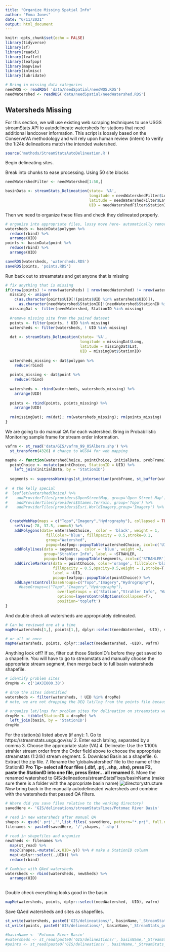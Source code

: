 ```yaml
---
title: "Organize Missing Spatial Info"
author: "Emma Jones"
date: "6/11/2021"
output: html_document
---
```


```r
knitr::opts_chunk$set(echo = FALSE)
library(tidyverse)
library(sf)
library(readxl)
library(leaflet)
library(leafpop)
library(mapview)
library(inlmisc)
library(lubridate)

# Bring in missing data categories
needWQS <- readRDS( 'data/needSpatial/needWQS.RDS')
needWatershed <- readRDS('data/needSpatial/needWatershed.RDS')
```

## Watersheds Missing

For this section, we will use existing web scraping techniques to use USGS streamStats API to autodelineate watersheds for stations that need additional landcover information. This script is loosely based on the ConserveVA methodology and will rely upon human review (intern) to verify the 1:24k delineations match the intended watershed.

```r
source('methods/StreamStatsAutoDelineation.R')
```
Begin delineating sites.

Break into chunks to ease processing. Using 50 site blocks

```r

needWatershedFilter <- needWatershed[1:50,]

basinData <- streamStats_Delineation(state= 'VA',
                                     longitude = needWatershedFilter$Longitude, 
                                     latitude = needWatershedFilter$Latitude, 
                                     UID = needWatershedFilter$StationID)

```
Then we need to organize these files and check they delineated properly.
    
```r
# organize into appropriate files, lossy move here- automatically removes sites with no data
watersheds <- basinData$polygon %>%
  reduce(rbind) %>%
  arrange(UID)
points <- basinData$point %>%
  reduce(rbind) %>%
  arrange(UID)

saveRDS(watersheds, 'watersheds.RDS')
saveRDS(points, 'points.RDS')
```

Run back out to streamstats and get anyone that is missing
    
```r
# fix anything that is missing
if(nrow(points) != nrow(watersheds) | nrow(needWatershed) != nrow(watersheds)){
  missing <- unique(
    c(as.character(points$UID[!(points$UID %in% watersheds$UID)]),
      as.character(needWatershed$StationID[!(needWatershed$StationID %in% watersheds$UID)])))
  missingDat <- filter(needWatershed, StationID %in% missing)
  
  #remove missing site from the paired dataset
  points <- filter(points, ! UID %in% missing)
  watersheds <- filter(watersheds, ! UID %in% missing)
  
  dat <- streamStats_Delineation(state= 'VA', 
                                 longitude = missingDat$Long, 
                                 latitude = missingDat$Lat, 
                                 UID = missingDat$StationID)
  
  watersheds_missing <- dat$polygon %>%
    reduce(rbind)
  
  points_missing <- dat$point %>%
    reduce(rbind)
  
  watersheds <- rbind(watersheds, watersheds_missing) %>%
    arrange(UID)
  
  points <- rbind(points, points_missing) %>%
    arrange(UID)
  
  rm(missingDat); rm(dat); rm(watersheds_missing); rm(points_missing)
}

```


We are going to do manual QA for each watershed. Bring in Probabilistic Monitoring sample frame for stream order information.

```r
vafrm <- st_read('data/GIS/vafrm_99_05Albers.shp') %>%
  st_transform(4326) # change to WGS84 for web mapping

mapMe <- function(watershedChoice, pointChoice, initialData, probFrame){
  pointChoice <- mutate(pointChoice, StationID = UID) %>%
    left_join(initialData, by = 'StationID')
  
  segments <- suppressWarnings(st_intersection(probFrame, st_buffer(watershedChoice,0))) # buffer by 0 helps with topology issues
  
#  # the kelly special
#  leaflet(watershedChoice) %>%
#    addProviderTiles(providers$OpenStreetMap, group='Open Street Map') %>%
#    addProviderTiles(providers$Stamen.Terrain, group='Topo') %>%
#    addProviderTiles(providers$Esri.WorldImagery,group='Imagery') %>%

  
  CreateWebMap(maps = c("Topo","Imagery","Hydrography"), collapsed = TRUE) %>%
    setView(-78, 37.5, zoom=6) %>%
    addPolygons(data= watershedChoice,  color = 'black', weight = 1,
                  fillColor='blue', fillOpacity = 0.5,stroke=0.1,
                  group="Watershed",
                  popup=leafpop::popupTable(watershedChoice, zcol=c('UID'))) %>%
    addPolylines(data = segments,  color = 'blue', weight =3,
                 group="Strahler Info", label = ~STRAHLER,
                 popup=leafpop::popupTable(segments, zcol=c('STRAHLER'))) %>% hideGroup("Strahler Info") %>%
    addCircleMarkers(data = pointChoice, color='orange', fillColor='black', radius = 5,
                     fillOpacity = 0.5,opacity=0.5,weight = 1,stroke=T, group="Station",
                     label = ~UID,
                     popup=leafpop::popupTable(pointChoice)) %>%
    addLayersControl(baseGroups=c("Topo","Imagery","Hydrography"),
      #baseGroups=c("Topo","Imagery","Hydrography"),
                       overlayGroups = c('Station',"Strahler Info", 'Watershed'),
                       options=layersControlOptions(collapsed=T),
                       position='topleft')
}
```

And double check all watersheds are appropriately delineated.

```r
# Can be reviewed one at a time
mapMe(watersheds[1,], points[1,], dplyr::select(needWatershed, -UID), vafrm)

# or all at once
mapMe(watersheds, points, dplyr::select(needWatershed, -UID), vafrm)

```


Anything look off? If so, filter out those StationID's before they get saved to a shapefile. You will have to go to streamstats and manually choose the appropriate stream segment, then merge back to full basin watersheds shapefile.
    
```r
# identify problem sites
dropMe <- c('1AXJI000.38')

# drop the sites identified
watersheds <- filter(watersheds, ! UID %in% dropMe)
# note, we are not dropping the DEQ lat/lng from the points file because this is the most accurate location information

# organize lat/lngs for problem sites for delineation on streamstats website
dropMe <- tibble(StationID = dropMe) %>%
  left_join(basin, by = 'StationID')
dropMe
```
    
For the station(s) listed above (if any):
1. Go to https://streamstats.usgs.gov/ss/
2. Enter each lat/lng, separated by a comma
3. Choose the appropriate state (VA)
4. Delineate: Use the 1:100k strahler stream order from the Order field above to choose the appropriate streamstats (1:24k) stream segment.
5. Download Basin as a shapefile.
6. Extract the zip file.
7. Rename the 'globalwatershed' file to the name of the StationID
**Pro Tip- select all four files (.dbf, .prj, .shp, .shx), press F2, paste the StationID into one file, press Enter... all renamed **
8. Move the renamed watershed to GIS/delineations/streamStatsFixes/basinName (make sure there is a folder with the appropriate basin name)
![directorystructure](methods/directoryStructure.png)
Now bring back in the manually autodelineated watersheds and combine with the watersheds that passed QA filters.
    
```r
# Where did you save files relative to the working directory?
savedHere <- 'GIS/delineations/streamStatsFixes/Potomac River Basin'

# read in new watersheds after manual QA
shapes <- gsub('.prj','',list.files( savedHere, pattern="*.prj", full.names=F))
filenames <- paste0(savedHere, '/',shapes, '.shp')
  
# read in shapefiles and organize
newSheds <- filenames %>%
  map(st_read) %>%
  map2(shapes,~mutate(.x,UID=.y)) %>% # make a StationID column
  map(~dplyr::select(.,UID)) %>%
  reduce(rbind) 

# Combine with QAed watersheds
watersheds <- rbind(watersheds, newSheds) %>%
  arrange(UID)
  
```
    
Double check everything looks good in the basin.
    
```r
mapMe(watersheds, points, dplyr::select(needWatershed, -UID), vafrm)
```

Save QAed watersheds and sites as shapefiles.
    
```r
st_write(watersheds, paste0('GIS/delineations/', basinName,'_StreamStats_watersheds.shp'))
st_write(points, paste0('GIS/delineations/', basinName,'_StreamStats_points.shp'))

#basinName <- 'Potomac River Basin'
#watersheds <- st_read(paste0('GIS/delineations/', basinName,'_StreamStats_watersheds.shp'))
#points <- st_read(paste0('GIS/delineations/', basinName,'_StreamStats_points.shp'))
```
